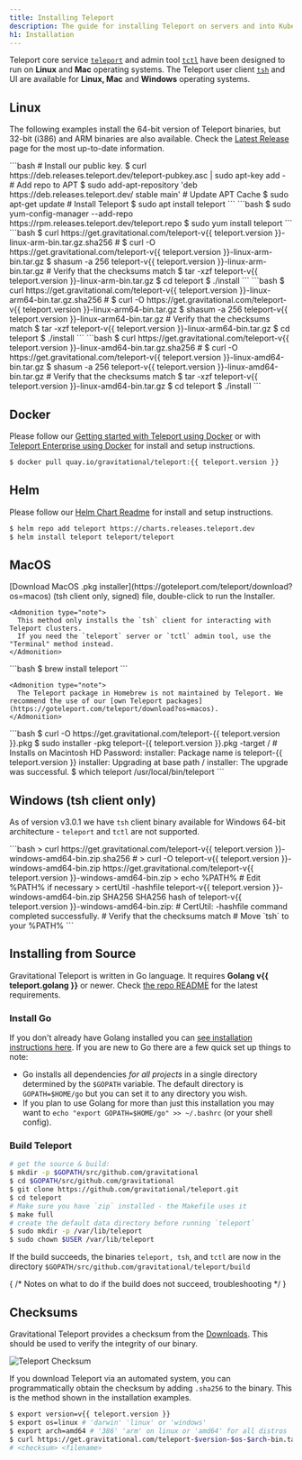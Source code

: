 ```yaml
---
title: Installing Teleport
description: The guide for installing Teleport on servers and into Kubernetes clusters
h1: Installation
---
```


Teleport core service [`teleport`](cli-docs.mdx#teleport) and admin tool [`tctl`](cli-docs.mdx#tctl) have been designed to run on **Linux** and **Mac** operating systems. The Teleport user client [`tsh`](cli-docs.mdx#tsh) and UI are available for **Linux, Mac** and **Windows** operating systems.

## Linux

The following examples install the 64-bit version of Teleport binaries, but
32-bit (i386) and ARM binaries are also available. Check the [Latest
Release](https://gravitational.com/teleport/download/) page for the most
up-to-date information.

<Tabs>
  <TabItem label="Debian/Ubuntu (DEB)">
  ```bash
  # Install our public key.
  $ curl https://deb.releases.teleport.dev/teleport-pubkey.asc | sudo apt-key add -
  # Add repo to APT
  $ sudo add-apt-repository 'deb https://deb.releases.teleport.dev/ stable main'
  # Update APT Cache
  $ sudo apt-get update
  # Install Teleport
  $ sudo apt install teleport
  ```
  </TabItem>

  <TabItem label="Amazon Linux 2/RHEL/Fedora (RPM)">
  ```bash
  $ sudo yum-config-manager --add-repo https://rpm.releases.teleport.dev/teleport.repo
  $ sudo yum install teleport
  ```
  </TabItem>

  <TabItem label="ARMv7 (32-bit)">
  ```bash
  $ curl https://get.gravitational.com/teleport-v{{ teleport.version }}-linux-arm-bin.tar.gz.sha256
  # <checksum> <filename>
  $ curl -O https://get.gravitational.com/teleport-v{{ teleport.version }}-linux-arm-bin.tar.gz
  $ shasum -a 256 teleport-v{{ teleport.version }}-linux-arm-bin.tar.gz
  # Verify that the checksums match
  $ tar -xzf teleport-v{{ teleport.version }}-linux-arm-bin.tar.gz
  $ cd teleport
  $ ./install
  ```
  </TabItem>
  <TabItem label="ARM64/ARMv8 (64-bit)">
  ```bash
  $ curl https://get.gravitational.com/teleport-v{{ teleport.version }}-linux-arm64-bin.tar.gz.sha256
  # <checksum> <filename>
  $ curl -O https://get.gravitational.com/teleport-v{{ teleport.version }}-linux-arm64-bin.tar.gz
  $ shasum -a 256 teleport-v{{ teleport.version }}-linux-arm64-bin.tar.gz
  # Verify that the checksums match
  $ tar -xzf teleport-v{{ teleport.version }}-linux-arm64-bin.tar.gz
  $ cd teleport
  $ ./install
    ```
  </TabItem>
  <TabItem label="Tarball">
  ```bash
  $ curl https://get.gravitational.com/teleport-v{{ teleport.version }}-linux-amd64-bin.tar.gz.sha256
  # <checksum> <filename>
  $ curl -O https://get.gravitational.com/teleport-v{{ teleport.version }}-linux-amd64-bin.tar.gz
  $ shasum -a 256 teleport-v{{ teleport.version }}-linux-amd64-bin.tar.gz
  # Verify that the checksums match
  $ tar -xzf teleport-v{{ teleport.version }}-linux-amd64-bin.tar.gz
  $ cd teleport
  $ ./install
  ```
  </TabItem>
</Tabs>

## Docker

Please follow our [Getting started with Teleport using Docker](quickstart-docker.mdx) or with [Teleport Enterprise using Docker](enterprise/quickstart-enterprise.mdx#run-teleport-enterprise-using-docker) for install and setup instructions.

```bash
$ docker pull quay.io/gravitational/teleport:{{ teleport.version }}
```

## Helm

Please follow our [Helm Chart Readme](https://github.com/gravitational/teleport/tree/master/examples/chart/teleport) for install and setup instructions.

```bash
$ helm repo add teleport https://charts.releases.teleport.dev
$ helm install teleport teleport/teleport
```

## MacOS

<Tabs>
  <TabItem label="Download">
    [Download MacOS .pkg installer](https://goteleport.com/teleport/download?os=macos) (tsh client only, signed) file, double-click to run the Installer.

    <Admonition type="note">
      This method only installs the `tsh` client for interacting with Teleport clusters.
      If you need the `teleport` server or `tctl` admin tool, use the "Terminal" method instead.
    </Admonition>
  </TabItem>

  <TabItem label="Homebrew">
    ```bash
    $ brew install teleport
    ```

    <Admonition type="note">
      The Teleport package in Homebrew is not maintained by Teleport. We recommend the use of our [own Teleport packages](https://goteleport.com/teleport/download?os=macos).
    </Admonition>
  </TabItem>

  <TabItem label="Terminal">
    ```bash
    $ curl -O https://get.gravitational.com/teleport-{{ teleport.version }}.pkg
    $ sudo installer -pkg teleport-{{ teleport.version }}.pkg -target / # Installs on Macintosh HD
    Password:
    installer: Package name is teleport-{{ teleport.version }}
    installer: Upgrading at base path /
    installer: The upgrade was successful.
    $ which teleport
    /usr/local/bin/teleport
    ```
  </TabItem>
</Tabs>

## Windows (tsh client only)

As of version v3.0.1 we have `tsh` client binary available for Windows 64-bit
architecture - `teleport` and `tctl` are not supported.

<Tabs>
  <TabItem label="Powershell">
    ```bash
    > curl https://get.gravitational.com/teleport-v{{ teleport.version }}-windows-amd64-bin.zip.sha256
    # <checksum> <filename>
    > curl -O teleport-v{{ teleport.version }}-windows-amd64-bin.zip https://get.gravitational.com/teleport-v{{ teleport.version }}-windows-amd64-bin.zip
    > echo %PATH% # Edit %PATH% if necessary
    > certUtil -hashfile teleport-v{{ teleport.version }}-windows-amd64-bin.zip SHA256
    SHA256 hash of teleport-v{{ teleport.version }}-windows-amd64-bin.zip:
    # <checksum> <filename>
    CertUtil: -hashfile command completed successfully.
    # Verify that the checksums match
    # Move `tsh` to your %PATH%
    ```
  </TabItem>
</Tabs>

## Installing from Source

Gravitational Teleport is written in Go language. It requires **Golang v{{ teleport.golang }}**
or newer. Check [the repo
README](https://github.com/gravitational/teleport#building-teleport) for the
latest requirements.

### Install Go

If you don't already have Golang installed you can [see installation
instructions here](https://golang.org/doc/install). If you are new to Go there
are a few quick set up things to note:

- Go installs all dependencies *for all projects* in a single directory
  determined by the `$GOPATH` variable. The default directory is
  `GOPATH=$HOME/go` but you can set it to any directory you wish.
- If you plan to use Golang for more than just this installation you may want to
  `echo "export GOPATH=$HOME/go" >> ~/.bashrc` (or your shell config).

### Build Teleport

```bash
# get the source & build:
$ mkdir -p $GOPATH/src/github.com/gravitational
$ cd $GOPATH/src/github.com/gravitational
$ git clone https://github.com/gravitational/teleport.git
$ cd teleport
# Make sure you have `zip` installed - the Makefile uses it
$ make full
# create the default data directory before running `teleport`
$ sudo mkdir -p /var/lib/teleport
$ sudo chown $USER /var/lib/teleport
```

If the build succeeds, the binaries `teleport, tsh`, and `tctl` are now in the
directory `$GOPATH/src/github.com/gravitational/teleport/build`

{
  /* Notes on what to do if the build does not succeed, troubleshooting */
}

## Checksums

Gravitational Teleport provides a checksum from the [Downloads](https://gravitational.com/teleport/download/).
This should be used to verify the integrity of our binary.

![Teleport Checksum](../img/teleport-sha.png)

If you download Teleport via an automated system, you can programmatically
obtain the checksum  by adding `.sha256` to the binary. This is the method shown
in the installation examples.

```bash
$ export version=v{{ teleport.version }}
$ export os=linux # 'darwin' 'linux' or 'windows'
$ export arch=amd64 # '386' 'arm' on linux or 'amd64' for all distros
$ curl https://get.gravitational.com/teleport-$version-$os-$arch-bin.tar.gz.sha256
# <checksum> <filename>
```

